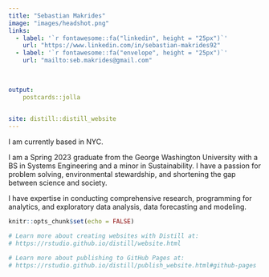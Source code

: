 ---
title: "Sebastian Makrides"
image: "images/headshot.png"
links:
  - label: '`r fontawesome::fa("linkedin", height = "25px")`'
    url: "https://www.linkedin.com/in/sebastian-makrides92"
  - label: '`r fontawesome::fa("envelope", height = "25px")`'
    url: "mailto:seb.makrides@gmail.com"
    

  
output:
    postcards::jolla
    

site: distill::distill_website
---

I am currently based in NYC.

I am a Spring 2023 graduate from the George Washington University with a BS in Systems Engineering and a minor in Sustainability. I have a passion for problem solving, environmental stewardship, and shortening the gap between science and society.

I have expertise in conducting comprehensive research, programming for analytics, and exploratory data analysis, data forecasting and modeling.

```{r setup, include=FALSE}
knitr::opts_chunk$set(echo = FALSE)

# Learn more about creating websites with Distill at:
# https://rstudio.github.io/distill/website.html

# Learn more about publishing to GitHub Pages at:
# https://rstudio.github.io/distill/publish_website.html#github-pages

```
